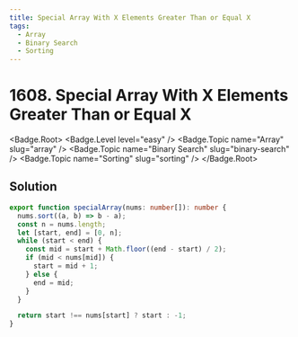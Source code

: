 ```yaml
---
title: Special Array With X Elements Greater Than or Equal X
tags:
  - Array
  - Binary Search
  - Sorting
---
```


# 1608. Special Array With X Elements Greater Than or Equal X

<Badge.Root>
  <Badge.Level level="easy" />
  <Badge.Topic name="Array" slug="array" />
  <Badge.Topic name="Binary Search" slug="binary-search" />
  <Badge.Topic name="Sorting" slug="sorting" />
</Badge.Root>

## Solution

```typescript filename="solution.ts" copy
export function specialArray(nums: number[]): number {
  nums.sort((a, b) => b - a);
  const n = nums.length;
  let [start, end] = [0, n];
  while (start < end) {
    const mid = start + Math.floor((end - start) / 2);
    if (mid < nums[mid]) {
      start = mid + 1;
    } else {
      end = mid;
    }
  }

  return start !== nums[start] ? start : -1;
}
```

<ProblemLink
  codingSite="leetcode"
  href="https://leetcode.com/problems/special-array-with-x-elements-greater-than-or-equal-x"
  title="Special Array With X Elements Greater Than or Equal X"
/>
